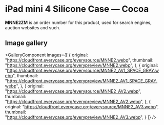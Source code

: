 
# iPad mini 4 Silicone Case — Cocoa

<Callout type='info' emoji='👉🏻'>**MNNE2ZM** is an order number for this product, used for search engines, auction websites and such.</Callout>

## Image gallery

<GalleryComponent
    images={[
      {
        original: "https://cloudfront.everycase.org/everysource/MNNE2.webp",
        thumbnail: "https://cloudfront.everycase.org/everypreview/MNNE2.webp",
      },
      {
        original: "https://cloudfront.everycase.org/everysource/MNNE2_AV1_SPACE_GRAY.webp",
        thumbnail: "https://cloudfront.everycase.org/everypreview/MNNE2_AV1_SPACE_GRAY.webp",
      },
      {
        original: "https://cloudfront.everycase.org/everysource/MNNE2_AV2.webp",
        thumbnail: "https://cloudfront.everycase.org/everypreview/MNNE2_AV2.webp",
      },
      {
        original: "https://cloudfront.everycase.org/everysource/MNNE2_AV3.webp",
        thumbnail: "https://cloudfront.everycase.org/everypreview/MNNE2_AV3.webp",
      }
    ]}
  />
